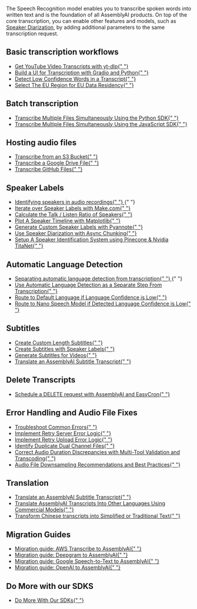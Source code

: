 <style>
  {`
    /* Styles for custom list items */
    .no-bullets {
      list-style-type: none;
      padding-left: 0;
      margin-left: 0;
    }

    .no-bullets li {
      margin: 0;
      padding-left: 0;

      &:before {
        display: none !important;
      }
    }

    .link-cta {
      text-decoration: none;
      padding: 8px 12px;
      margin-left: -12px;
      border-radius: 0.5rem;

      p {
        margin: 0 !important;s
      }
    }

    .link-cta:hover {
      background-color: var(--accent-3);
    }

    .link-cta svg {
      transition: transform 0.2s ease;
    }

    .link-cta:hover svg {
      transform: translateX(4px);
    }
`}
</style>

The Speech Recognition model enables you to transcribe spoken words into written text and is the foundation of all AssemblyAI products.
On top of the core transcription, you can enable other features and models, such as [Speaker Diarization](https://www.assemblyai.com/docs/speech-to-text/speaker-diarization), by adding additional parameters to the same transcription request.

## Basic transcription workflows

<div className="guides-list">
  <ul className="no-bullets">
    <li>
      <a
        href="transcribe_youtube_videos"
        className="link-cta rounded-lg flex items-center gap-2"
      >
        Get YouTube Video Transcripts with yt-dlp{" "}
        <Icon
          icon="duotone arrow-right"
          color="rgba(var(--accent-aaa),var(--tw-text-opacity,1))"
        />
      </a>
    </li>
    <li>
      <a
        href="gradio-frontend"Speech-to-Text
        className="link-cta rounded-lg flex items-center gap-2"
      >
        Build a UI for Transcription with Gradio and Python{" "}
        <Icon
          icon="duotone arrow-right"
          color="rgba(var(--accent-aaa),var(--tw-text-opacity,1))"
        />
      </a>
    </li>
    <li>
      <a
        href="detecting-low-confidence-words"
        className="link-cta rounded-lg flex items-center gap-2"
      >
        Detect Low Confidence Words in a Transcript{" "}
        <Icon
          icon="duotone arrow-right"
          color="rgba(var(--accent-aaa),var(--tw-text-opacity,1))"
        />
      </a>
    </li>
    <li>
      <a
        href="how_to_use_the_eu_endpoint"
        className="link-cta rounded-lg flex items-center gap-2"
      >
        Select The EU Region for EU Data Residency{" "}
        <Icon
          icon="duotone arrow-right"
          color="rgba(var(--accent-aaa),var(--tw-text-opacity,1))"
        />
      </a>
    </li>

  </ul>
</div>

## Batch transcription

<div className="guides-list">
  <ul className="no-bullets">
    <li>
      <a
        href="batch_transcription"
        className="link-cta rounded-lg flex items-center gap-2"
      >
        Transcribe Multiple Files Simultaneously Using the Python SDK{" "}
        <Icon
          icon="duotone arrow-right"
          color="rgba(var(--accent-aaa),var(--tw-text-opacity,1))"
        />
      </a>
    </li>
    <li>
      <a
        href="sdk-node-batch"
        className="link-cta rounded-lg flex items-center gap-2"
      >
        Transcribe Multiple Files Simultaneously Using the JavaScript SDK{" "}
        <Icon
          icon="duotone arrow-right"
          color="rgba(var(--accent-aaa),var(--tw-text-opacity,1))"
        />
      </a>
    </li>
  </ul>
</div>

## Hosting audio files

<div className="guides-list">
  <ul className="no-bullets">
    <li>
      <a
        href="transcribe_from_s3"
        className="link-cta rounded-lg flex items-center gap-2"
      >
        Transcribe from an S3 Bucket{" "}
        <Icon
          icon="duotone arrow-right"
          color="rgba(var(--accent-aaa),var(--tw-text-opacity,1))"
        />
      </a>
    </li>
    <li>
      <a
        href="transcribing-google-drive-file"
        className="link-cta rounded-lg flex items-center gap-2"
      >
        Transcribe a Google Drive File{" "}
        <Icon
          icon="duotone arrow-right"
          color="rgba(var(--accent-aaa),var(--tw-text-opacity,1))"
        />
      </a>
    </li>
    <li>
      <a
        href="transcribing-github-files"
        className="link-cta rounded-lg flex items-center gap-2"
      >
        Transcribe GitHub Files{" "}
        <Icon
          icon="duotone arrow-right"
          color="rgba(var(--accent-aaa),var(--tw-text-opacity,1))"
        />
      </a>
    </li>
  </ul>
</div>

## Speaker Labels

<div className="guides-list">
  <ul className="no-bullets">
    <li className="flex items-center gap-2">
      <a
        href="/docs/guides/identifying-speakers-in-audio-recordings"
        className="link-cta rounded-lg flex items-center gap-2"
      >
        Identifying speakers in audio recordings{" "}
        <Icon
          icon="duotone arrow-right"
          color="rgba(var(--accent-aaa),var(--tw-text-opacity,1))"
        />
      </a>{" "}
    </li>
    <li>
      <a
        href="make-speaker-labels"
        className="link-cta rounded-lg flex items-center gap-2"
      >
        Iterate over Speaker Labels with Make.com{" "}
        <Icon
          icon="duotone arrow-right"
          color="rgba(var(--accent-aaa),var(--tw-text-opacity,1))"
        />
      </a>
    </li>
    <li>
      <a
        href="talk-listen-ratio"
        className="link-cta rounded-lg flex items-center gap-2"
      >
        Calculate the Talk / Listen Ratio of Speakers{" "}
        <Icon
          icon="duotone arrow-right"
          color="rgba(var(--accent-aaa),var(--tw-text-opacity,1))"
        />
      </a>
    </li>
    <li>
      <a
        href="speaker_timeline"
        className="link-cta rounded-lg flex items-center gap-2"
      >
        Plot A Speaker Timeline with Matplotlib{" "}
        <Icon
          icon="duotone arrow-right"
          color="rgba(var(--accent-aaa),var(--tw-text-opacity,1))"
        />
      </a>
    </li>
    <li>
      <a
        href="Use_AssemblyAI_with_Pyannote_to_generate_custom_Speaker_Labels"
        className="link-cta rounded-lg flex items-center gap-2"
      >
        Generate Custom Speaker Labels with Pyannote{" "}
        <Icon
          icon="duotone arrow-right"
          color="rgba(var(--accent-aaa),var(--tw-text-opacity,1))"
        />
      </a>
    </li>
    <li>
      <a
        href="speaker-diarization-with-async-chunking"
        className="link-cta rounded-lg flex items-center gap-2"
      >
        Use Speaker Diarization with Async Chunking{" "}
        <Icon
          icon="duotone arrow-right"
          color="rgba(var(--accent-aaa),var(--tw-text-opacity,1))"
        />
      </a>
    </li>
    <li>
      <a
        href="titanet-speaker-identification"
        className="link-cta rounded-lg flex items-center gap-2"
      >
        Setup A Speaker Identification System using Pinecone & Nvidia TitaNet{" "}
        <Icon
          icon="duotone arrow-right"
          color="rgba(var(--accent-aaa),var(--tw-text-opacity,1))"
        />
      </a>
    </li>
  </ul>
</div>

## Automatic Language Detection

<div className="guides-list">
  <ul className="no-bullets">
    <li className="flex items-center gap-2">
      <a
        href="/docs/guides/automatic-language-detection-workflow"
        className="link-cta rounded-lg flex items-center gap-2"
      >
        Separating automatic language detection from transcription{" "}
        <Icon
          icon="duotone arrow-right"
          color="rgba(var(--accent-aaa),var(--tw-text-opacity,1))"
        />
      </a>{" "}
    </li>
    <li>
      <a
        href="automatic-language-detection-separate"
        className="link-cta rounded-lg flex items-center gap-2"
      >
        Use Automatic Language Detection as a Separate Step From Transcription{" "}
        <Icon
          icon="duotone arrow-right"
          color="rgba(var(--accent-aaa),var(--tw-text-opacity,1))"
        />
      </a>
    </li>
    <li>
      <a
        href="automatic-language-detection-route-default-language"
        className="link-cta rounded-lg flex items-center gap-2"
      >
        Route to Default Language if Language Confidence is Low{" "}
        <Icon
          icon="duotone arrow-right"
          color="rgba(var(--accent-aaa),var(--tw-text-opacity,1))"
        />
      </a>
    </li>
    <li>
      <a
        href="automatic-language-detection-route-nano-model"
        className="link-cta rounded-lg flex items-center gap-2"
      >
        Route to Nano Speech Model if Detected Language Confidence is Low{" "}
        <Icon
          icon="duotone arrow-right"
          color="rgba(var(--accent-aaa),var(--tw-text-opacity,1))"
        />
      </a>
    </li>
  </ul>
</div>

## Subtitles

<div className="guides-list">
  <ul className="no-bullets">
    <li>
      <a
        href="subtitle_creation_by_word_count"
        className="link-cta rounded-lg flex items-center gap-2"
      >
        Create Custom Length Subtitles{" "}
        <Icon
          icon="duotone arrow-right"
          color="rgba(var(--accent-aaa),var(--tw-text-opacity,1))"
        />
      </a>
    </li>
    <li>
      <a
        href="speaker_labelled_subtitles"
        className="link-cta rounded-lg flex items-center gap-2"
      >
        Create Subtitles with Speaker Labels{" "}
        <Icon
          icon="duotone arrow-right"
          color="rgba(var(--accent-aaa),var(--tw-text-opacity,1))"
        />
      </a>
    </li>
    <li>
      <a
        href="subtitles"
        className="link-cta rounded-lg flex items-center gap-2"
      >
        Generate Subtitles for Videos{" "}
        <Icon
          icon="duotone arrow-right"
          color="rgba(var(--accent-aaa),var(--tw-text-opacity,1))"
        />
      </a>
    </li>
    <li>
      <a
        href="translate_subtitles"
        className="link-cta rounded-lg flex items-center gap-2"
      >
        Translate an AssemblyAI Subtitle Transcript{" "}
        <Icon
          icon="duotone arrow-right"
          color="rgba(var(--accent-aaa),var(--tw-text-opacity,1))"
        />
      </a>
    </li>
  </ul>
</div>

## Delete Transcripts

<div className="guides-list">
  <ul className="no-bullets">
    <li>
      <a
        href="schedule_delete"
        className="link-cta rounded-lg flex items-center gap-2"
      >
        Schedule a DELETE request with AssemblyAI and EasyCron{" "}
        <Icon
          icon="duotone arrow-right"
          color="rgba(var(--accent-aaa),var(--tw-text-opacity,1))"
        />
      </a>
    </li>
  </ul>
</div>

## Error Handling and Audio File Fixes

<div className="guides-list">
  <ul className="no-bullets">
    <li>
      <a
        href="common_errors_and_solutions"
        className="link-cta rounded-lg flex items-center gap-2"
      >
        Troubleshoot Common Errors{" "}
        <Icon
          icon="duotone arrow-right"
          color="rgba(var(--accent-aaa),var(--tw-text-opacity,1))"
        />
      </a>
    </li>
    <li>
      <a
        href="retry-server-error"
        className="link-cta rounded-lg flex items-center gap-2"
      >
        Implement Retry Server Error Logic{" "}
        <Icon
          icon="duotone arrow-right"
          color="rgba(var(--accent-aaa),var(--tw-text-opacity,1))"
        />
      </a>
    </li>
    <li>
      <a
        href="retry-upload-error"
        className="link-cta rounded-lg flex items-center gap-2"
      >
        Implement Retry Upload Error Logic{" "}
        <Icon
          icon="duotone arrow-right"
          color="rgba(var(--accent-aaa),var(--tw-text-opacity,1))"
        />
      </a>
    </li>
    <li>
      <a
        href="identify_duplicate_channels"
        className="link-cta rounded-lg flex items-center gap-2"
      >
        Identify Duplicate Dual Channel Files{" "}
        <Icon
          icon="duotone arrow-right"
          color="rgba(var(--accent-aaa),var(--tw-text-opacity,1))"
        />
      </a>
    </li>
    <li>
      <a
        href="audio-duration-fix"
        className="link-cta rounded-lg flex items-center gap-2"
      >
        Correct Audio Duration Discrepancies with Multi-Tool Validation and
        Transcoding{" "}
        <Icon
          icon="duotone arrow-right"
          color="rgba(var(--accent-aaa),var(--tw-text-opacity,1))"
        />
      </a>
    </li>
    <li>
      <a
        href="downsampling"
        className="link-cta rounded-lg flex items-center gap-2"
      >
        Audio File Downsampling Recommendations and Best Practices{" "}
        <Icon
          icon="duotone arrow-right"
          color="rgba(var(--accent-aaa),var(--tw-text-opacity,1))"
        />
      </a>
    </li>
  </ul>
</div>

## Translation

<div className="guides-list">
  <ul className="no-bullets">
    <li>
      <a
        href="translate_subtitles"
        className="link-cta rounded-lg flex items-center gap-2"
      >
        Translate an AssemblyAI Subtitle Transcript{" "}
        <Icon
          icon="duotone arrow-right"
          color="rgba(var(--accent-aaa),var(--tw-text-opacity,1))"
        />
      </a>
    </li>
    <li>
      <a
        href="translate_transcripts"
        className="link-cta rounded-lg flex items-center gap-2"
      >
        Translate AssemblyAI Transcripts Into Other Languages Using Commercial
        Models{" "}
        <Icon
          icon="duotone arrow-right"
          color="rgba(var(--accent-aaa),var(--tw-text-opacity,1))"
        />
      </a>
    </li>
    <li>
      <a
        href="traditional_simplified_chinese"
        className="link-cta rounded-lg flex items-center gap-2"
      >
        Transform Chinese transcripts into Simplified or Traditional Text{" "}
        <Icon
          icon="duotone arrow-right"
          color="rgba(var(--accent-aaa),var(--tw-text-opacity,1))"
        />
      </a>
    </li>
  </ul>
</div>

## Migration Guides

<div className="guides-list">
  <ul className="no-bullets">
    <li>
      <a
        href="aws_to_aai"
        className="link-cta rounded-lg flex items-center gap-2"
      >
        Migration guide: AWS Transcribe to AssemblyAI{" "}
        <Icon
          icon="duotone arrow-right"
          color="rgba(var(--accent-aaa),var(--tw-text-opacity,1))"
        />
      </a>
    </li>
    <li>
      <a
        href="dg_to_aai"
        className="link-cta rounded-lg flex items-center gap-2"
      >
        Migration guide: Deepgram to AssemblyAI{" "}
        <Icon
          icon="duotone arrow-right"
          color="rgba(var(--accent-aaa),var(--tw-text-opacity,1))"
        />
      </a>
    </li>
    <li>
      <a
        href="google_to_aai"
        className="link-cta rounded-lg flex items-center gap-2"
      >
        Migration guide: Google Speech-to-Text to AssemblyAI{" "}
        <Icon
          icon="duotone arrow-right"
          color="rgba(var(--accent-aaa),var(--tw-text-opacity,1))"
        />
      </a>
    </li>
    <li>
      <a
        href="oai_to_aai"
        className="link-cta rounded-lg flex items-center gap-2"
      >
        Migration guide: OpenAI to AssemblyAI{" "}
        <Icon
          icon="duotone arrow-right"
          color="rgba(var(--accent-aaa),var(--tw-text-opacity,1))"
        />
      </a>
    </li>
  </ul>
</div>

## Do More with our SDKS

<div className="guides-list">
  <ul className="no-bullets">
    <li>
      <a
        href="do-more-with-sdk"
        className="link-cta rounded-lg flex items-center gap-2"
      >
        Do More With Our SDKs{" "}
        <Icon
          icon="duotone arrow-right"
          color="rgba(var(--accent-aaa),var(--tw-text-opacity,1))"
        />
      </a>
    </li>
  </ul>
</div>
